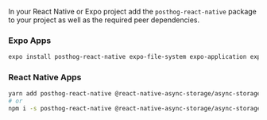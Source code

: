 In your React Native or Expo project add the `posthog-react-native` package to your project as well as the required peer dependencies.

### Expo Apps

```sh
expo install posthog-react-native expo-file-system expo-application expo-device expo-localization
```

### React Native Apps

```sh
yarn add posthog-react-native @react-native-async-storage/async-storage react-native-device-info
# or
npm i -s posthog-react-native @react-native-async-storage/async-storage react-native-device-info
```